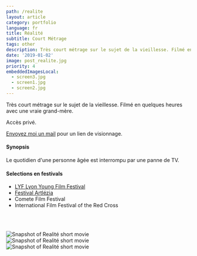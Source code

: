 ```yaml
---
path: /realite
layout: article
category: portfolio
language: fr
title: Réalité
subtitle: Court Métrage
tags: other
description: Très court métrage sur le sujet de la vieillesse. Filmé en quelques heures avec une vraie grand-mère.
date: '2019-01-02'
image: post_realite.jpg
priority: 4
embeddedImagesLocal:
  - screen3.jpg
  - screen1.jpg
  - screen2.jpg
---
```


Très court métrage sur le sujet de la vieillesse. Filmé en quelques heures avec une vraie grand-mère.

Accès privé.

[Envoyez moi un mail](mailto:maxime.touroute@gmail.com) pour un lien de visionnage.

#### Synopsis

Le quotidien d'une personne âgée est interrompu par une panne de TV.

#### Selections en festivals

- [LYF Lyon Young Film Festival](//lyonyoungfilmfest.fr/)
- [Festival Artlézia](//www.facebook.com/events/280133379336372/)
- Comete Film Festival
- International Film Festival of the Red Cross

<br />
<br />

![Snapshot of Realité short movie](screen3.jpg)  
![Snapshot of Realité short movie](screen1.jpg)  
![Snapshot of Realité short movie](screen2.jpg)
